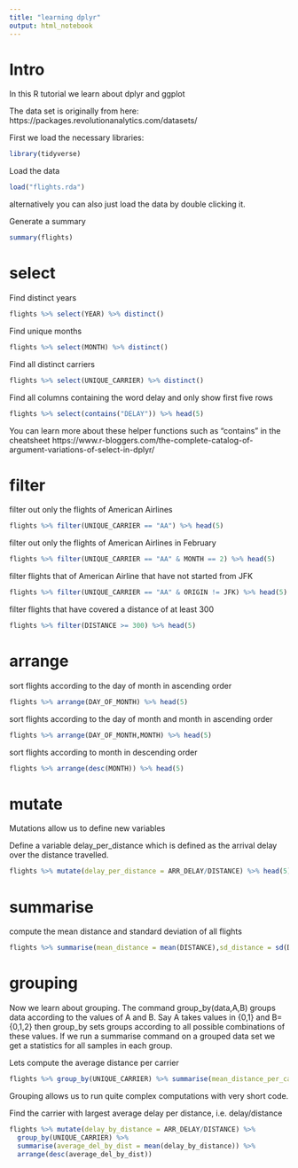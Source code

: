 ```yaml
---
title: "learning dplyr"
output: html_notebook
---
```


# Intro 

In this R tutorial we learn about dplyr and ggplot

The data set is originally from here: https://packages.revolutionanalytics.com/datasets/

First we load the necessary libraries:
```r
library(tidyverse)
```

Load the data
```r
load("flights.rda")
```
alternatively you can also just load the data by double clicking it.

Generate a summary
```r
summary(flights)
```

# select

Find distinct years
```r
flights %>% select(YEAR) %>% distinct()
```

Find unique months 
```r
flights %>% select(MONTH) %>% distinct()
```

Find all distinct carriers
```r
flights %>% select(UNIQUE_CARRIER) %>% distinct()
```

Find all columns containing the word delay and only show first five rows
```r
flights %>% select(contains("DELAY")) %>% head(5)
```

You can learn more about these helper functions such as "contains" in the cheatsheet
https://www.r-bloggers.com/the-complete-catalog-of-argument-variations-of-select-in-dplyr/

# filter

filter out only the flights of American Airlines
```r
flights %>% filter(UNIQUE_CARRIER == "AA") %>% head(5)
```

filter out only the flights of American Airlines in February
```r
flights %>% filter(UNIQUE_CARRIER == "AA" & MONTH == 2) %>% head(5)
```

filter flights that of American Airline that have not started from JFK
```r
flights %>% filter(UNIQUE_CARRIER == "AA" & ORIGIN != JFK) %>% head(5)
```

filter flights that have covered a distance of at least 300
```r
flights %>% filter(DISTANCE >= 300) %>% head(5)
```

# arrange

sort flights according to the day of month in ascending order
```r
flights %>% arrange(DAY_OF_MONTH) %>% head(5)
```

sort flights according to the day of month and month in ascending order
```r
flights %>% arrange(DAY_OF_MONTH,MONTH) %>% head(5)
```

sort flights according to month in descending order
```r
flights %>% arrange(desc(MONTH)) %>% head(5)
```

# mutate

Mutations allow us to define new variables

Define a variable delay_per_distance which is defined as the arrival delay over the distance travelled.
```r
flights %>% mutate(delay_per_distance = ARR_DELAY/DISTANCE) %>% head(5)
```
# summarise

compute the mean distance and standard deviation of all flights
```r
flights %>% summarise(mean_distance = mean(DISTANCE),sd_distance = sd(DISTANCE))
```

# grouping

Now we learn about grouping. The command group_by(data,A,B) groups data according to the values of A and B. Say A takes values in {0,1} and B={0,1,2} then group_by sets groups according to all possible combinations of these values. If we run a summarise command on a grouped data set we get a statistics for all samples in each group.

Lets compute the average distance per carrier
```r
flights %>% group_by(UNIQUE_CARRIER) %>% summarise(mean_distance_per_carrier=mean(DISTANCE))
```

Grouping allows us to run quite complex computations with very short code.

Find the carrier with largest average delay per distance, i.e. delay/distance
```r
flights %>% mutate(delay_by_distance = ARR_DELAY/DISTANCE) %>%
  group_by(UNIQUE_CARRIER) %>%
  summarise(average_del_by_dist = mean(delay_by_distance)) %>%
  arrange(desc(average_del_by_dist))
```
